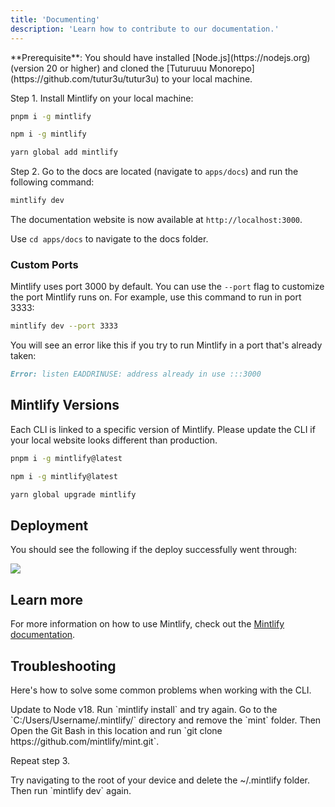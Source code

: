 ```yaml
---
title: 'Documenting'
description: 'Learn how to contribute to our documentation.'
---
```


<Info>
  **Prerequisite**: You should have installed [Node.js](https://nodejs.org)
  (version 20 or higher) and cloned the [Tuturuuu
  Monorepo](https://github.com/tutur3u/tutur3u) to your local machine.
</Info>

Step 1. Install Mintlify on your local machine:

<CodeGroup>

```bash pnpm
pnpm i -g mintlify
```

```bash npm
npm i -g mintlify
```

```bash yarn
yarn global add mintlify
```

</CodeGroup>

Step 2. Go to the docs are located (navigate to `apps/docs`) and run the following command:

```bash
mintlify dev
```

The documentation website is now available at `http://localhost:3000`.

<Tip>Use `cd apps/docs` to navigate to the docs folder.</Tip>

### Custom Ports

Mintlify uses port 3000 by default. You can use the `--port` flag to customize the port Mintlify runs on. For example, use this command to run in port 3333:

```bash
mintlify dev --port 3333
```

You will see an error like this if you try to run Mintlify in a port that's already taken:

```md
Error: listen EADDRINUSE: address already in use :::3000
```

## Mintlify Versions

Each CLI is linked to a specific version of Mintlify. Please update the CLI if your local website looks different than production.

<CodeGroup>

```bash pnpm
pnpm i -g mintlify@latest
```

```bash npm
npm i -g mintlify@latest
```

```bash yarn
yarn global upgrade mintlify
```

</CodeGroup>

## Deployment

You should see the following if the deploy successfully went through:

<Frame>
  <img src="/images/checks-passed.png" style={{ borderRadius: '0.5rem' }} />
</Frame>

## Learn more

For more information on how to use Mintlify, check out the [Mintlify documentation](https://mintlify.com/docs).

## Troubleshooting

Here's how to solve some common problems when working with the CLI.

<AccordionGroup>
  <Accordion title="Mintlify is not loading">
    Update to Node v18. Run `mintlify install` and try again.
  </Accordion>
  <Accordion title="No such file or directory on Windows">
Go to the `C:/Users/Username/.mintlify/` directory and remove the `mint`
folder. Then Open the Git Bash in this location and run `git clone
https://github.com/mintlify/mint.git`.

Repeat step 3.

  </Accordion>
  <Accordion title="Getting an unknown error">
    Try navigating to the root of your device and delete the ~/.mintlify folder.
    Then run `mintlify dev` again.
  </Accordion>
</AccordionGroup>

